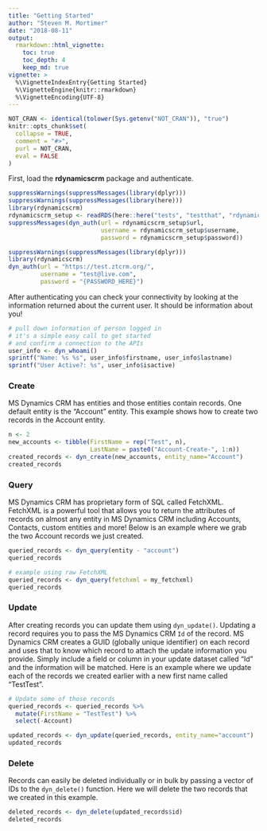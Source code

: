 ```yaml
---
title: "Getting Started"
author: "Steven M. Mortimer"
date: "2018-08-11"
output:
  rmarkdown::html_vignette:
    toc: true
    toc_depth: 4
    keep_md: true
vignette: >
  %\VignetteIndexEntry{Getting Started}
  %\VignetteEngine{knitr::rmarkdown}
  %\VignetteEncoding{UTF-8}
---
```


```r
NOT_CRAN <- identical(tolower(Sys.getenv("NOT_CRAN")), "true")
knitr::opts_chunk$set(
  collapse = TRUE,
  comment = "#>",
  purl = NOT_CRAN,
  eval = FALSE
)
```

First, load the **rdynamicscrm** package and authenticate.

```r
suppressWarnings(suppressMessages(library(dplyr)))
suppressWarnings(suppressMessages(library(here)))
library(rdynamicscrm)
rdynamicscrm_setup <- readRDS(here::here("tests", "testthat", "rdynamicscrm_setup.rds"))
suppressMessages(dyn_auth(url = rdynamicscrm_setup$url, 
                          username = rdynamicscrm_setup$username, 
                          password = rdynamicscrm_setup$password))
```

```r
suppressWarnings(suppressMessages(library(dplyr)))
library(rdynamicscrm)
dyn_auth(url = "https://test.ztcrm.org/",
         username = "test@live.com", 
         password = "{PASSWORD_HERE}")
```

After authenticating you can check your connectivity by looking at the information 
returned about the current user. It should be information about you!

```r
# pull down information of person logged in
# it's a simple easy call to get started 
# and confirm a connection to the APIs
user_info <- dyn_whoami()
sprintf("Name: %s %s", user_info$firstname, user_info$lastname)
sprintf("User Active?: %s", user_info$isactive)
```

### Create

MS Dynamics CRM has entities and those entities contain records. One default entity is the 
"Account" entity. This example shows how to create two records in the Account entity.

```r
n <- 2
new_accounts <- tibble(FirstName = rep("Test", n),
                       LastName = paste0("Account-Create-", 1:n))
created_records <- dyn_create(new_accounts, entity_name="Account")
created_records
```

### Query

MS Dynamics CRM has proprietary form of SQL called FetchXML. FetchXML is a powerful 
tool that allows you to return the attributes of records on almost any entity in 
MS Dynamics CRM including Accounts, Contacts, custom entities and more! Below is an 
example where we grab the two Account records we just created.

```r
queried_records <- dyn_query(entity - "account")
queried_records

# example using raw FetchXML
queried_records <- dyn_query(fetchxml = my_fetchxml)
queried_records
```

### Update

After creating records you can update them using `dyn_update()`. Updating a record 
requires you to pass the MS Dynamics CRM `Id` of the record. MS Dynamics CRM creates 
a GUID (globally unique identifier) on each record and uses that to know which record to 
attach the update information you provide. Simply include a field or column in your 
update dataset called "Id" and the information will be matched. Here is an example 
where we update each of the records we created earlier with a new first name 
called "TestTest".

```r
# Update some of those records
queried_records <- queried_records %>%
  mutate(FirstName = "TestTest") %>% 
  select(-Account)

updated_records <- dyn_update(queried_records, entity_name="account")
updated_records
```

### Delete

Records can easily be deleted individually or in bulk by passing a vector of IDs 
to the `dyn_delete()` function. Here we will delete the two records that we created 
in this example.

```r
deleted_records <- dyn_delete(updated_records$id)
deleted_records
```
